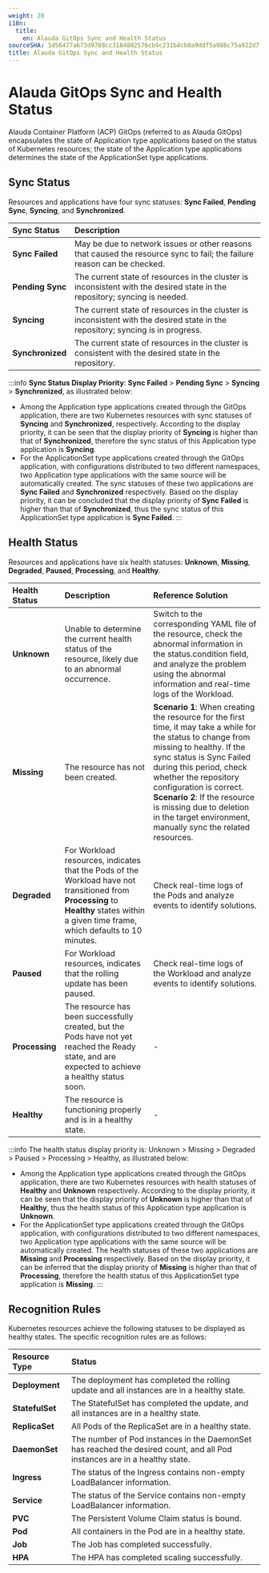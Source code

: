 ```yaml
---
weight: 20
i18n:
  title:
    en: Alauda GitOps Sync and Health Status
sourceSHA: 1d56477a673d9788cc3184802576cb9c231b4cb0a9ddf5a988c75a922d7f67d3
title: Alauda GitOps Sync and Health Status
---
```


# Alauda GitOps Sync and Health Status

Alauda Container Platform (ACP) GitOps (referred to as Alauda GitOps) encapsulates the state of Application type applications based on the status of Kubernetes resources; the state of the Application type applications determines the state of the ApplicationSet type applications.

## Sync Status

Resources and applications have four sync statuses: **Sync Failed**, **Pending Sync**, **Syncing**, and **Synchronized**.

| **Sync Status**  | **Description**                                 |
| :------ | :------------------------------------ |
| **Sync Failed**  | May be due to network issues or other reasons that caused the resource sync to fail; the failure reason can be checked. |
| **Pending Sync** | The current state of resources in the cluster is inconsistent with the desired state in the repository; syncing is needed. |
| **Syncing**      | The current state of resources in the cluster is inconsistent with the desired state in the repository; syncing is in progress. |
| **Synchronized** | The current state of resources in the cluster is consistent with the desired state in the repository. |

:::info
**Sync Status Display Priority**: **Sync Failed** > **Pending Sync** > **Syncing** > **Synchronized**, as illustrated below:

- Among the Application type applications created through the GitOps application, there are two Kubernetes resources with sync statuses of **Syncing** and **Synchronized**, respectively. According to the display priority, it can be seen that the display priority of **Syncing** is higher than that of **Synchronized**, therefore the sync status of this Application type application is **Syncing**.
- For the ApplicationSet type applications created through the GitOps application, with configurations distributed to two different namespaces, two Application type applications with the same source will be automatically created. The sync statuses of these two applications are **Sync Failed** and **Synchronized** respectively. Based on the display priority, it can be concluded that the display priority of **Sync Failed** is higher than that of **Synchronized**, thus the sync status of this ApplicationSet type application is **Sync Failed**.
:::

## Health Status

Resources and applications have six health statuses: **Unknown**, **Missing**, **Degraded**, **Paused**, **Processing**, and **Healthy**.

| **Health Status** | **Description**                                                                                                          | **Reference Solution**                                                                                                   |
| :-------- | :------------------------------------------------------------------------------------------------------------- | :-------------------------------------------------------------------------------------------------------------------- |
| **Unknown**   | Unable to determine the current health status of the resource, likely due to an abnormal occurrence.            | Switch to the corresponding YAML file of the resource, check the abnormal information in the status.condition field, and analyze the problem using the abnormal information and real-time logs of the Workload. |
| **Missing**   | The resource has not been created.                                                                         | **Scenario 1**: When creating the resource for the first time, it may take a while for the status to change from missing to healthy. If the sync status is Sync Failed during this period, check whether the repository configuration is correct.<br /> **Scenario 2**: If the resource is missing due to deletion in the target environment, manually sync the related resources. |
| **Degraded**   | For Workload resources, indicates that the Pods of the Workload have not transitioned from **Processing** to **Healthy** states within a given time frame, which defaults to 10 minutes. | Check real-time logs of the Pods and analyze events to identify solutions.                                                                  |
| **Paused**   | For Workload resources, indicates that the rolling update has been paused.                                    | Check real-time logs of the Workload and analyze events to identify solutions.                                                            |
| **Processing** | The resource has been successfully created, but the Pods have not yet reached the Ready state, and are expected to achieve a healthy status soon. | -                                                                                                             |
| **Healthy**   | The resource is functioning properly and is in a healthy state.                                                  | -                                                                                                             |

:::info
The health status display priority is: Unknown > Missing > Degraded > Paused > Processing > Healthy, as illustrated below:

- Among the Application type applications created through the GitOps application, there are two Kubernetes resources with health statuses of **Healthy** and **Unknown** respectively. According to the display priority, it can be seen that the display priority of **Unknown** is higher than that of **Healthy**, thus the health status of this Application type application is **Unknown**.
- For the ApplicationSet type applications created through the GitOps application, with configurations distributed to two different namespaces, two Application type applications with the same source will be automatically created. The health statuses of these two applications are **Missing** and **Processing** respectively. Based on the display priority, it can be inferred that the display priority of **Missing** is higher than that of **Processing**, therefore the health status of this ApplicationSet type application is **Missing**.
:::

## Recognition Rules

Kubernetes resources achieve the following statuses to be displayed as healthy states. The specific recognition rules are as follows:

| **Resource Type**               | **Status**                                      |
| :------------------------ | :------------------------------------ |
| **Deployment**           | The deployment has completed the rolling update and all instances are in a healthy state. |
| **StatefulSet**          | The StatefulSet has completed the update, and all instances are in a healthy state.        |
| **ReplicaSet**           | All Pods of the ReplicaSet are in a healthy state.                |
| **DaemonSet**            | The number of Pod instances in the DaemonSet has reached the desired count, and all Pod instances are in a healthy state. |
| **Ingress**              | The status of the Ingress contains non-empty LoadBalancer information.  |
| **Service**              | The status of the Service contains non-empty LoadBalancer information.  |
| **PVC**                  | The Persistent Volume Claim status is bound.                       |
| **Pod**                  | All containers in the Pod are in a healthy state.                  |
| **Job**                  | The Job has completed successfully.                               |
| **HPA**                  | The HPA has completed scaling successfully.                   |
